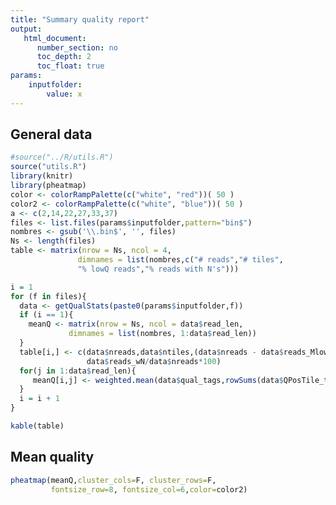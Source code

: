 ```yaml
---
title: "Summary quality report"
output: 
   html_document:
      number_section: no
      toc_depth: 2
      toc_float: true
params:
    inputfolder:
        value: x
---
```


## General data

```r
#source("../R/utils.R")
source("utils.R")
library(knitr)
library(pheatmap)
color <- colorRampPalette(c("white", "red"))( 50 )
color2 <- colorRampPalette(c("white", "blue"))( 50 )
a <- c(2,14,22,27,33,37)
files <- list.files(params$inputfolder,pattern="bin$")
nombres <- gsub('\\.bin$', '', files)
Ns <- length(files)
table <- matrix(nrow = Ns, ncol = 4,
               dimnames = list(nombres,c("# reads","# tiles", 
               "% lowQ reads","% reads with N's")))

i = 1
for (f in files){
  data <- getQualStats(paste0(params$inputfolder,f))
  if (i == 1){
    meanQ <- matrix(nrow = Ns, ncol = data$read_len,
             dimnames = list(nombres, 1:data$read_len))
  }
  table[i,] <- c(data$nreads,data$ntiles,(data$nreads - data$reads_MlowQ[1])/data$nreads*100, 
                 data$reads_wN/data$nreads*100)
  for(j in 1:data$read_len){
     meanQ[i,j] <- weighted.mean(data$qual_tags,rowSums(data$QPosTile_table[j,,]))
  }
  i = i + 1
}

kable(table)

```

## Mean quality

```r

pheatmap(meanQ,cluster_cols=F, cluster_rows=F, 
         fontsize_row=8, fontsize_col=6,color=color2)

```

